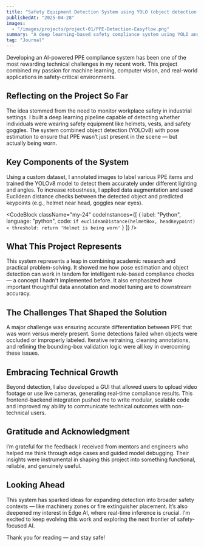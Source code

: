 ```yaml
---
title: "Safety Equipment Detection System using YOLO (object detection and pose estimation)"
publishedAt: "2025-04-28"
images:
  - "/images/projects/project-01/PPE-Detection-Easyflow.png"
summary: "A deep learning-based safety compliance system using YOLO and pose estimation to detect personal protective equipment (PPE) such as helmets, vests, and goggles."
tag: "Journal"
---
```


Developing an AI-powered PPE compliance system has been one of the most rewarding technical challenges in my recent work. This project combined my passion for machine learning, computer vision, and real-world applications in safety-critical environments.

## Reflecting on the Project So Far

The idea stemmed from the need to monitor workplace safety in industrial settings. I built a deep learning pipeline capable of detecting whether individuals were wearing safety equipment like helmets, vests, and safety goggles. The system combined object detection (YOLOv8) with pose estimation to ensure that PPE wasn’t just present in the scene — but actually being worn.

## Key Components of the System

Using a custom dataset, I annotated images to label various PPE items and trained the YOLOv8 model to detect them accurately under different lighting and angles. To increase robustness, I applied data augmentation and used Euclidean distance checks between the detected object and predicted keypoints (e.g., helmet near head, goggles near eyes).

<CodeBlock
  className="my-24"
  codeInstances={[
    {
      label: "Python",
      language: "python",
      code: `
if euclideanDistance(helmetBox, headKeypoint) < threshold:
    return 'Helmet is being worn'
`
    }
  ]}
/>



## What This Project Represents

This system represents a leap in combining academic research and practical problem-solving. It showed me how pose estimation and object detection can work in tandem for intelligent rule-based compliance checks — a concept I hadn't implemented before. It also emphasized how important thoughtful data annotation and model tuning are to downstream accuracy.

## The Challenges That Shaped the Solution

A major challenge was ensuring accurate differentiation between PPE that was worn versus merely present. Some detections failed when objects were occluded or improperly labeled. Iterative retraining, cleaning annotations, and refining the bounding-box validation logic were all key in overcoming these issues.

## Embracing Technical Growth

Beyond detection, I also developed a GUI that allowed users to upload video footage or use live cameras, generating real-time compliance results. This frontend-backend integration pushed me to write modular, scalable code and improved my ability to communicate technical outcomes with non-technical users.

## Gratitude and Acknowledgment

I’m grateful for the feedback I received from mentors and engineers who helped me think through edge cases and guided model debugging. Their insights were instrumental in shaping this project into something functional, reliable, and genuinely useful.

## Looking Ahead

This system has sparked ideas for expanding detection into broader safety contexts — like machinery zones or fire extinguisher placement. It’s also deepened my interest in Edge AI, where real-time inference is crucial. I'm excited to keep evolving this work and exploring the next frontier of safety-focused AI.

Thank you for reading — and stay safe!
